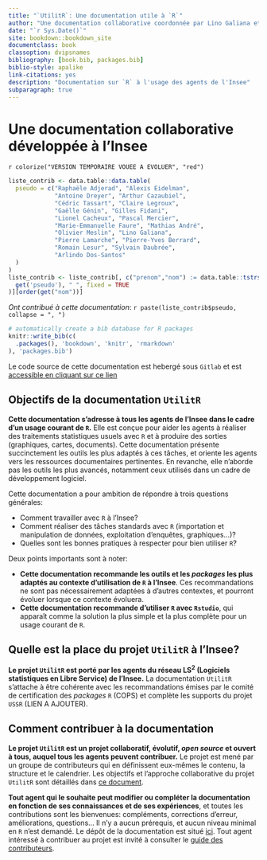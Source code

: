 ```yaml
--- 
title: "`UtilitR`: Une documentation utile à `R`"
author: "Une documentation collaborative coordonnée par Lino Galiana et Olivier Meslin"
date: "`r Sys.Date()`"
site: bookdown::bookdown_site
documentclass: book
classoption: dvipsnames
bibliography: [book.bib, packages.bib]
biblio-style: apalike
link-citations: yes
description: "Documentation sur `R` à l'usage des agents de l'Insee"
subparagraph: true
---
```


# Une documentation collaborative développée à l'Insee {-}

`r colorize("VERSION TEMPORAIRE VOUEE A EVOLUER", "red")`


```r
liste_contrib <- data.table::data.table(
  pseudo = c("Raphaële Adjerad", "Alexis Eidelman",
             "Antoine Dreyer", "Arthur Cazaubiel",
             "Cédric Tassart", "Claire Legroux",
             "Gaëlle Génin", "Gilles Fidani",
             "Lionel Cacheux", "Pascal Mercier",
             "Marie-Emmanuelle Faure", "Mathias André",
             "Olivier Meslin", "Lino Galiana",
             "Pierre Lamarche", "Pierre-Yves Berrard",
             "Romain Lesur", "Sylvain Daubrée",
             "Arlindo Dos-Santos"
  )
)
liste_contrib <- liste_contrib[, c("prenom","nom") := data.table::tstrsplit(
  get('pseudo'), " ", fixed = TRUE
)][order(get("nom"))]
```

*Ont contribué à cette documentation*:
`r paste(liste_contrib$pseudo, collapse = ", ")`


```r
# automatically create a bib database for R packages
knitr::write_bib(c(
  .packages(), 'bookdown', 'knitr', 'rmarkdown'
), 'packages.bib')
```

Le code source de cette documentation est hebergé sous
`Gitlab` et est
[accessible en cliquant sur ce lien](https://gitlab.com/linogaliana/documentationR)

## Objectifs de la documentation `UtilitR` {-}

**Cette documentation s'adresse à tous les agents de l'Insee dans le cadre d'un usage courant de `R`.** Elle est conçue pour aider les agents à réaliser des traitements statistiques usuels avec `R` et à produire des sorties (graphiques, cartes, documents). Cette documentation présente succinctement les outils les plus adaptés à ces tâches, et oriente les agents vers les ressources documentaires pertinentes. En revanche, elle n'aborde pas les outils les plus avancés, notamment ceux utilisés dans un cadre de développement logiciel.

Cette documentation a pour ambition de répondre à trois questions générales:

* Comment travailler avec `R` à l'Insee?
* Comment réaliser des tâches standards avec `R` (importation et manipulation de données, exploitation d'enquêtes, graphiques...)?
* Quelles sont les bonnes pratiques à respecter pour bien utiliser `R`?

Deux points importants sont à noter:

* **Cette documentation recommande les outils et les *packages* les plus adaptés au contexte d'utilisation de `R` à l'Insee**. Ces recommandations ne sont pas nécessairement adaptées à d'autres contextes, et pourront évoluer lorsque ce contexte évoluera.
* **Cette documentation recommande d'utiliser `R` avec `Rstudio`**, qui apparaît comme la solution la plus simple et la plus complète pour un usage courant de `R`.

## Quelle est la place du projet `UtilitR` à l'Insee? {-}

**Le projet `UtilitR` est porté par les agents du réseau LS<sup>2</sup> (Logiciels statistiques en Libre Service) de l'Insee.** La documentation `UtilitR` s'attache à être cohérente avec les recommandations émises par le comité de certification des _packages_ `R` (COPS) et complète les supports du projet `USSR` (LIEN A AJOUTER).

## Comment contribuer à la documentation {-}

**Le projet `UtilitR` est un projet collaboratif, évolutif, *open source* et ouvert à tous, auquel tous les agents peuvent contribuer.** Le projet est mené par un groupe de contributeurs qui en définissent eux-mêmes le contenu, la structure et le calendrier. Les objectifs et l'approche collaborative du projet `UtilitR` sont détaillés dans [ce document](LIEN VERS LE MANIFESTE).

**Tout agent qui le souhaite peut modifier ou compléter la documentation en fonction de ses connaissances et de ses expériences**, et toutes les contributions sont les bienvenues: compléments, corrections d'erreur, améliorations, questions... Il n'y a aucun prérequis, et aucun niveau minimal en `R` n'est demandé. Le dépôt de la documentation est situé [ici](https://gitlab.com/linogaliana/documentationR). Tout agent intéressé à contribuer au projet est invité à consulter le [guide des contributeurs](CONTRIBUTING.md). 
